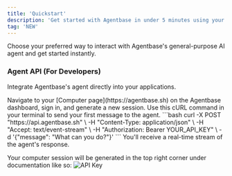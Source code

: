 ```yaml
---
title: 'Quickstart'
description: 'Get started with Agentbase in under 5 minutes using your preferred interface.'
tag: 'NEW'
---
```


Choose your preferred way to interact with Agentbase's general-purpose AI agent and get started instantly.

### Agent API (For Developers)
Integrate Agentbase's agent directly into your applications.

<AccordionGroup>
  <Accordion title="1. Get Your Computer Environment" icon="key">
    Navigate to your [Computer page](https://agentbase.sh) on the Agentbase dashboard, sign in, and generate a new session.
  </Accordion>
  <Accordion title="2. Make Your First API Call" icon="code-branch">
    Use this cURL command in your terminal to send your first message to the agent.
    ```bash
    curl -X POST "https://api.agentbase.sh" \
      -H "Content-Type: application/json" \
      -H "Accept: text/event-stream" \
      -H "Authorization: Bearer YOUR_API_KEY" \
      -d '{"message": "What can you do?"}'
    ```
    You'll receive a real-time stream of the agent's response.
  </Accordion>
</AccordionGroup> 

Your computer session will be generated in the top right corner under documentation like so:
![API Key](/images/api-key.png)